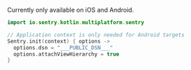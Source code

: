 <Note>

Currently only available on iOS and Android.

</Note>

<SignInNote />

```kotlin
import io.sentry.kotlin.multiplatform.sentry

// Application context is only needed for Android targets
Sentry.init(context) { options ->
  options.dsn = "___PUBLIC_DSN___"
  options.attachViewHierarchy = true
}
```
